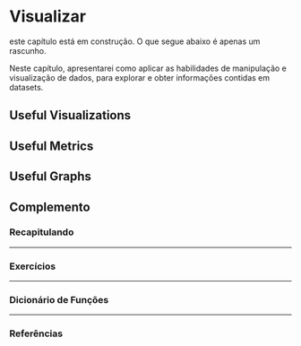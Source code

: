 # Visualizar {#visualizate}

:::{.warn}
este capítulo está em construção. O que segue abaixo é apenas um rascunho.
:::

Neste capítulo, apresentarei como aplicar as habilidades de manipulação e visualização de dados, para explorar e obter informações contidas em datasets.


## Useful Visualizations



## Useful Metrics



## Useful Graphs



<div class="double-hrule"></div>

## Complemento {.unlisted .unnumbered}

### Recapitulando {-}


---

### Exercícios {-}


---

### Dicionário de Funções {-}


---

### Referências {-}


